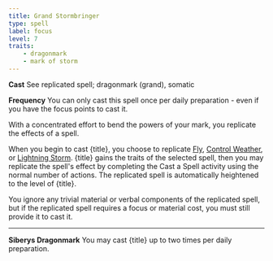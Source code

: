 ```yaml
---
title: Grand Stormbringer
type: spell
label: focus
level: 7
traits:
    - dragonmark
    - mark of storm
---
```


**Cast** See replicated spell; dragonmark (grand), somatic

**Frequency** You can only cast this spell once per daily preparation - even if you have the focus points to cast it.

With a concentrated effort to bend the powers of your mark, you replicate the effects of a spell.

When you begin to cast {title}, you choose to replicate [Fly](https://2e.aonprd.com/Spells.aspx?ID=125), [Control Weather](https://www.aonprd.com/SpellDisplay.aspx?ItemName=Control%20Weather), or [Lightning Storm](https://2e.aonprd.com/Spells.aspx?ID=701). {title} gains the traits of the selected spell, then you may replicate the spell's effect by completing the Cast a Spell activity using the normal number of actions. The replicated spell is automatically heightened to the level of {title}.

You ignore any trivial material or verbal components of the replicated spell, but if the replicated spell requires a focus or material cost, you must still provide it to cast it.

---

**Siberys Dragonmark** You may cast {title} up to two times per daily preparation.
